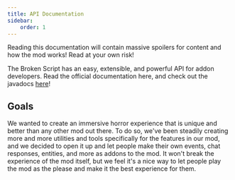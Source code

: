 ```yaml
---
title: API Documentation
sidebar:
    order: 1
---
```



<Aside type="danger">
    Reading this documentation will contain massive spoilers for content and how
    the mod works! Read at your own risk!
</Aside>

The Broken Script has an easy, extensible, and powerful API for addon developers.
Read the official documentation here, and check out the javadocs [here](/javadoc/index.html)!

## Goals

We wanted to create an immersive horror experience that is unique and better than any other mod
out there. To do so, we've been steadily creating more and more utilities and tools specifically
for the features in our mod, and we decided to open it up and let people make their own events,
chat responses, entities, and more as addons to the mod. It won't break the experience of the mod
itself, but we feel it's a nice way to let people play the mod as the please and make it the best
experience for them.
